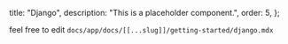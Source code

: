   title: "Django",
  description: "This is a placeholder component.",
  order: 5,
};

feel free to edit `docs/app/docs/[[...slug]]/getting-started/django.mdx`
